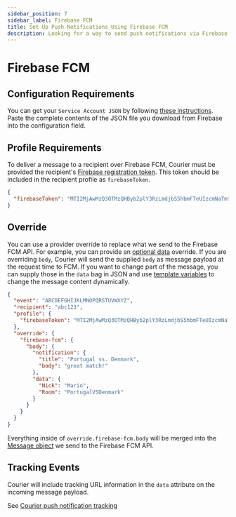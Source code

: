```yaml
---
sidebar_position: 7
sidebar_label: Firebase FCM
title: Set Up Push Notifications Using Firebase FCM
description: Looking for a way to send push notifications via Firebase FCM? This step-by-step tutorial will show you how to integrate Firebase FCM's API the easy way.
---
```


# Firebase FCM

## Configuration Requirements

You can get your `Service Account JSON` by following [these instructions](https://firebase.google.com/docs/cloud-messaging/auth-server#provide_credentials_manually). Paste the complete contents of the JSON file you download from Firebase into the configuration field.

## Profile Requirements

To deliver a message to a recipient over Firebase FCM, Courier must be
provided the recipient's [Firebase registration token](https://firebase.google.com/docs/cloud-messaging/js/first-message#access_the_registration_token). This token should be included in the recipient profile as `firebaseToken`.

```json title=JSON
{
  "firebaseToken": "MTI2MjAwMzQ3OTMzQHByb2plY3RzLmdjbS5hbmFTeUIzcmNaTmtmbnFLZEZiOW1oekNCaVlwT1JEQTJKV1d0dw=="
}
```

## Override

You can use a provider override to replace what we send to the Firebase FCM API. For example, you can provide an [optional data](https://firebase.google.com/docs/reference/fcm/rest/v1/projects.messages#Message) override. If you are overriding `body`, Courier will send the supplied `body` as message payload at the request time to FCM. If you want to change part of the message, you can supply those in the `data` bag in JSON and use [template variables](/docs/platform/content/using-variables/inserting-variables/) to change the message content dynamically.

```json title=JSON
{
  "event": "ABCDEFGHIJKLMNOPQRSTUVWXYZ",
  "recipient": "abc123",
  "profile": {
    "firebaseToken": "MTI2MjAwMzQ3OTMzQHByb2plY3RzLmdjbS5hbmFTeUIzcmNaTmtmbnFLZEZiOW1oekNCaVlwT1JEQTJKV1d0dw=="
  },
  "override": {
    "firebase-fcm": {
      "body": {
        "notification": {
          "title": "Portugal vs. Denmark",
          "body": "great match!"
        },
        "data": {
          "Nick": "Mario",
          "Room": "PortugalVSDenmark"
        }
      }
    }
  }
}
```

Everything inside of `override.firebase-fcm.body` will be merged into the [Message object](https://firebase.google.com/docs/reference/fcm/rest/v1/projects.messages#Message) we send to the Firebase FCM API.

## Tracking Events

Courier will include tracking URL information in the `data` attribute on the incoming message payload.

See [Courier push notification tracking](../push/intro.mdx#tracking)
